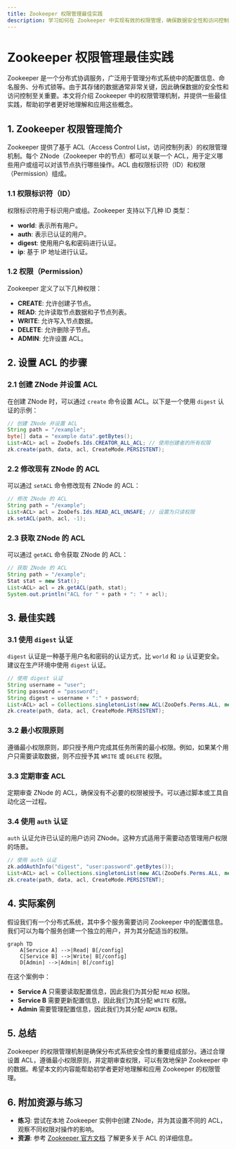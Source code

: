 ```yaml
---
title: Zookeeper 权限管理最佳实践
description: 学习如何在 Zookeeper 中实现有效的权限管理，确保数据安全性和访问控制的最佳实践。
---
```


# Zookeeper 权限管理最佳实践

Zookeeper 是一个分布式协调服务，广泛用于管理分布式系统中的配置信息、命名服务、分布式锁等。由于其存储的数据通常非常关键，因此确保数据的安全性和访问控制至关重要。本文将介绍 Zookeeper 中的权限管理机制，并提供一些最佳实践，帮助初学者更好地理解和应用这些概念。

## 1. Zookeeper 权限管理简介

Zookeeper 提供了基于 ACL（Access Control List，访问控制列表）的权限管理机制。每个 ZNode（Zookeeper 中的节点）都可以关联一个 ACL，用于定义哪些用户或组可以对该节点执行哪些操作。ACL 由权限标识符（ID）和权限（Permission）组成。

### 1.1 权限标识符（ID）

权限标识符用于标识用户或组。Zookeeper 支持以下几种 ID 类型：

- **world**: 表示所有用户。
- **auth**: 表示已认证的用户。
- **digest**: 使用用户名和密码进行认证。
- **ip**: 基于 IP 地址进行认证。

### 1.2 权限（Permission）

Zookeeper 定义了以下几种权限：

- **CREATE**: 允许创建子节点。
- **READ**: 允许读取节点数据和子节点列表。
- **WRITE**: 允许写入节点数据。
- **DELETE**: 允许删除子节点。
- **ADMIN**: 允许设置 ACL。

## 2. 设置 ACL 的步骤

### 2.1 创建 ZNode 并设置 ACL

在创建 ZNode 时，可以通过 `create` 命令设置 ACL。以下是一个使用 `digest` 认证的示例：

```java
// 创建 ZNode 并设置 ACL
String path = "/example";
byte[] data = "example data".getBytes();
List<ACL> acl = ZooDefs.Ids.CREATOR_ALL_ACL; // 使用创建者的所有权限
zk.create(path, data, acl, CreateMode.PERSISTENT);
```

### 2.2 修改现有 ZNode 的 ACL

可以通过 `setACL` 命令修改现有 ZNode 的 ACL：

```java
// 修改 ZNode 的 ACL
String path = "/example";
List<ACL> acl = ZooDefs.Ids.READ_ACL_UNSAFE; // 设置为只读权限
zk.setACL(path, acl, -1);
```

### 2.3 获取 ZNode 的 ACL

可以通过 `getACL` 命令获取 ZNode 的 ACL：

```java
// 获取 ZNode 的 ACL
String path = "/example";
Stat stat = new Stat();
List<ACL> acl = zk.getACL(path, stat);
System.out.println("ACL for " + path + ": " + acl);
```

## 3. 最佳实践

### 3.1 使用 `digest` 认证

`digest` 认证是一种基于用户名和密码的认证方式，比 `world` 和 `ip` 认证更安全。建议在生产环境中使用 `digest` 认证。

```java
// 使用 digest 认证
String username = "user";
String password = "password";
String digest = username + ":" + password;
List<ACL> acl = Collections.singletonList(new ACL(ZooDefs.Perms.ALL, new Id("digest", digest)));
zk.create(path, data, acl, CreateMode.PERSISTENT);
```

### 3.2 最小权限原则

遵循最小权限原则，即只授予用户完成其任务所需的最小权限。例如，如果某个用户只需要读取数据，则不应授予其 `WRITE` 或 `DELETE` 权限。

### 3.3 定期审查 ACL

定期审查 ZNode 的 ACL，确保没有不必要的权限被授予。可以通过脚本或工具自动化这一过程。

### 3.4 使用 `auth` 认证

`auth` 认证允许已认证的用户访问 ZNode。这种方式适用于需要动态管理用户权限的场景。

```java
// 使用 auth 认证
zk.addAuthInfo("digest", "user:password".getBytes());
List<ACL> acl = Collections.singletonList(new ACL(ZooDefs.Perms.ALL, new Id("auth", "")));
zk.create(path, data, acl, CreateMode.PERSISTENT);
```

## 4. 实际案例

假设我们有一个分布式系统，其中多个服务需要访问 Zookeeper 中的配置信息。我们可以为每个服务创建一个独立的用户，并为其分配适当的权限。

```mermaid
graph TD
    A[Service A] -->|Read| B[/config]
    C[Service B] -->|Write| B[/config]
    D[Admin] -->|Admin| B[/config]
```

在这个案例中：

- **Service A** 只需要读取配置信息，因此我们为其分配 `READ` 权限。
- **Service B** 需要更新配置信息，因此我们为其分配 `WRITE` 权限。
- **Admin** 需要管理配置信息，因此我们为其分配 `ADMIN` 权限。

## 5. 总结

Zookeeper 的权限管理机制是确保分布式系统安全性的重要组成部分。通过合理设置 ACL，遵循最小权限原则，并定期审查权限，可以有效地保护 Zookeeper 中的数据。希望本文的内容能帮助初学者更好地理解和应用 Zookeeper 的权限管理。

## 6. 附加资源与练习

- **练习**: 尝试在本地 Zookeeper 实例中创建 ZNode，并为其设置不同的 ACL，观察不同权限对操作的影响。
- **资源**: 参考 [Zookeeper 官方文档](https://zookeeper.apache.org/doc/current/zookeeperProgrammers.html#sc_ZooKeeperAccessControl) 了解更多关于 ACL 的详细信息。